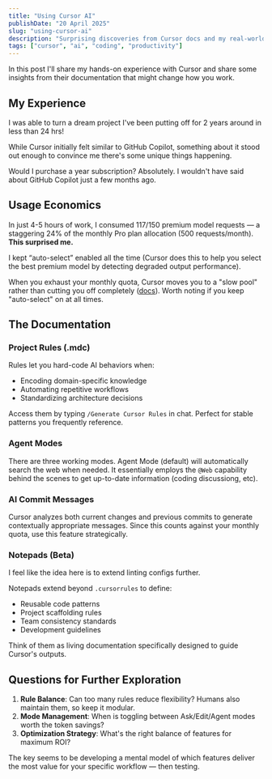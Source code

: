 ```yaml
---
title: "Using Cursor AI"
publishDate: "20 April 2025"
slug: "using-cursor-ai"
description: "Surprising discoveries from Cursor docs and my real-world experience using AI for development"
tags: ["cursor", "ai", "coding", "productivity"]
---
```


In this post I'll share my hands-on experience with Cursor and share some insights from their documentation that might change how you work.

## My Experience

I was able to turn a dream project I've been putting off for 2 years around in less than 24 hrs!

While Cursor initially felt similar to GitHub Copilot, something about it stood out enough to convince me there's some unique things happening.

Would I purchase a year subscription? Absolutely. I wouldn't have said about GitHub Copilot just a few months ago.

## Usage Economics

In just 4-5 hours of work, I consumed 117/150 premium model requests — a staggering 24% of the monthly Pro plan allocation (500 requests/month). **This surprised me.**

I kept “auto-select” enabled all the time (Cursor does this to help you select the best premium model by detecting degraded output performance).

When you exhaust your monthly quota, Cursor moves you to a "slow pool" rather than cutting you off completely ([docs](https://docs.cursor.com/account/plans-and-usage)). Worth noting if you keep "auto-select" on at all times.

## The Documentation

### Project Rules (.mdc)

Rules let you hard-code AI behaviors when:
- Encoding domain-specific knowledge
- Automating repetitive workflows
- Standardizing architecture decisions

Access them by typing `/Generate Cursor Rules` in chat. Perfect for stable patterns you frequently reference.

### Agent Modes

There are three working modes. Agent Mode (default) will automatically search the web when needed. It essentially employs the `@Web` capability behind the scenes to get up-to-date information (coding discussiong, etc).

### AI Commit Messages

Cursor analyzes both current changes and previous commits to generate contextually appropriate messages. Since this counts against your monthly quota, use this feature strategically.

### Notepads (Beta)

I feel like the idea here is to extend linting configs further.

Notepads extend beyond `.cursorrules` to define:
- Reusable code patterns
- Project scaffolding rules
- Team consistency standards
- Development guidelines

Think of them as living documentation specifically designed to guide Cursor's outputs.

## Questions for Further Exploration

1. **Rule Balance**: Can too many rules reduce flexibility? Humans also maintain them, so keep it modular.
2. **Mode Management**: When is toggling between Ask/Edit/Agent modes worth the token savings?
3. **Optimization Strategy**: What's the right balance of features for maximum ROI?

The key seems to be developing a mental model of which features deliver the most value for your specific workflow — then testing.